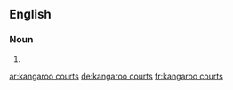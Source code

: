 ==English==

===Noun===
{{head|en|plural|head=[[kangaroo]] [[courts]]}}
# {{plural of|kangaroo court|lang=en}}

[[ar:kangaroo courts]]
[[de:kangaroo courts]]
[[fr:kangaroo courts]]